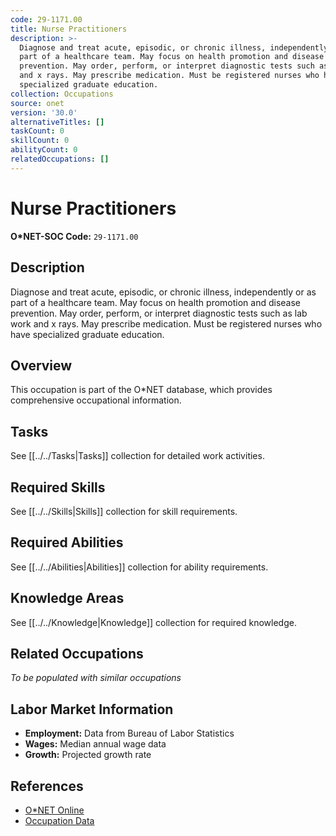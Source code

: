 ```yaml
---
code: 29-1171.00
title: Nurse Practitioners
description: >-
  Diagnose and treat acute, episodic, or chronic illness, independently or as
  part of a healthcare team. May focus on health promotion and disease
  prevention. May order, perform, or interpret diagnostic tests such as lab work
  and x rays. May prescribe medication. Must be registered nurses who have
  specialized graduate education.
collection: Occupations
source: onet
version: '30.0'
alternativeTitles: []
taskCount: 0
skillCount: 0
abilityCount: 0
relatedOccupations: []
---
```

# Nurse Practitioners

**O*NET-SOC Code:** `29-1171.00`

## Description

Diagnose and treat acute, episodic, or chronic illness, independently or as part of a healthcare team. May focus on health promotion and disease prevention. May order, perform, or interpret diagnostic tests such as lab work and x rays. May prescribe medication. Must be registered nurses who have specialized graduate education.

## Overview

This occupation is part of the O*NET database, which provides comprehensive occupational information.

## Tasks

See [[../../Tasks|Tasks]] collection for detailed work activities.

## Required Skills

See [[../../Skills|Skills]] collection for skill requirements.

## Required Abilities

See [[../../Abilities|Abilities]] collection for ability requirements.

## Knowledge Areas

See [[../../Knowledge|Knowledge]] collection for required knowledge.

## Related Occupations

*To be populated with similar occupations*

## Labor Market Information

- **Employment:** Data from Bureau of Labor Statistics
- **Wages:** Median annual wage data
- **Growth:** Projected growth rate

## References

- [O*NET Online](https://www.onetonline.org/link/summary/29-1171.00)
- [Occupation Data](https://www.onetcenter.org/)
